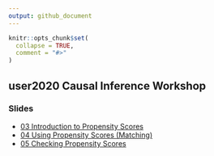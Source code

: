 ```yaml
---
output: github_document
---
```


<!-- README.md is generated from README.Rmd. Please edit that file -->

```r
knitr::opts_chunk$set(
  collapse = TRUE,
  comment = "#>"
)
```

## user2020 Causal Inference Workshop

### Slides

* [03 Introduction to Propensity Scores]()
* [04 Using Propensity Scores (Matching)]()
* [05 Checking Propensity Scores]()